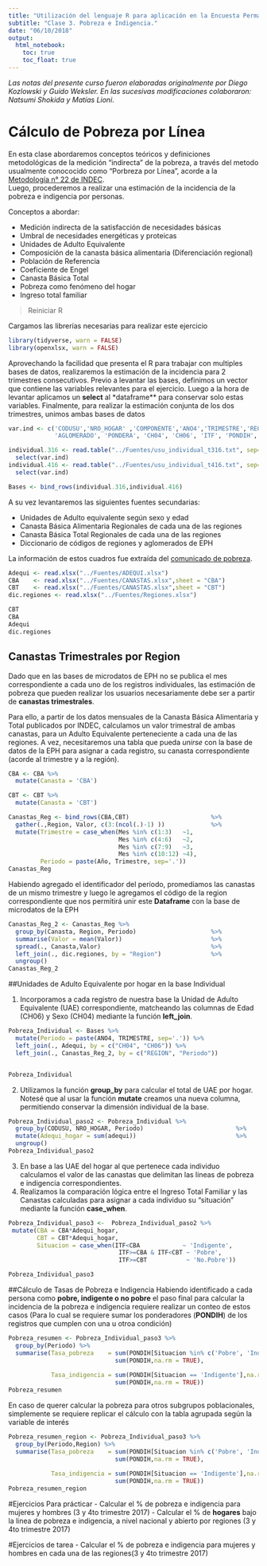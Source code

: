 ```yaml
---
title: "Utilización del lenguaje R para aplicación en la Encuesta Permanente de Hogares"
subtitle: "Clase 3. Pobreza e Indigencia."
date: "06/10/2018"
output:
  html_notebook: 
    toc: true
    toc_float: true 
---
```

*Las notas del presente curso fueron elaboradas originalmente por Diego Kozlowski y Guido Weksler. En las sucesivas modificaciones colaboraron: Natsumi Shokida y Matías Lioni*.

# Cálculo de Pobreza por Línea

En esta clase abordaremos conceptos teóricos y definiciones metodológicas de la medición "indirecta" de la pobreza, a través del metodo usualmente conococido como "Porbreza por Línea", acorde a la [Metodología n° 22 de INDEC](https://www.indec.gob.ar/ftp/cuadros/sociedad/EPH_metodologia_22_pobreza.pdf]).  
Luego, procederemos a realizar una estimación de la incidencia de la pobreza e indigencia por personas.

Conceptos a abordar:  
  
  - Medición indirecta de la satisfacción de necesidades básicas
  - Umbral de necesidades energéticas y proteicas
  - Unidades de Adulto Equivalente
  - Composición de la canasta básica alimentaria (Diferenciación regional)
  - Población de Referencia
  - Coeficiente de Engel
  - Canasta Básica Total
  - Pobreza como fenómeno del hogar
  - Ingreso total familiar
  

> Reiniciar R


Cargamos las librerías necesarias para realizar este ejercicio
```r
library(tidyverse, warn = FALSE)
library(openxlsx, warn = FALSE)
```

Aprovechando la facilidad que presenta el R para trabajar con multiples bases de datos, realizaremos la estimación de la incidencia para 2 trimestres consecutivos. Previo a levantar las bases, definimos un vector que contiene las variables relevantes para el ejercicio. Luego a la hora de levantar aplicamos un **select** al *dataframe** para conservar solo estas variables. Finalmente, para realizar la estimación conjunta de los dos trimestres, unimos ambas bases de datos

```r
var.ind <- c('CODUSU','NRO_HOGAR' ,'COMPONENTE','ANO4','TRIMESTRE','REGION',
             'AGLOMERADO', 'PONDERA', 'CH04', 'CH06', 'ITF', 'PONDIH','P21')

individual.316 <- read.table("../Fuentes/usu_individual_t316.txt", sep=";", dec=",", header = TRUE, fill = TRUE) %>% 
  select(var.ind)
individual.416 <- read.table("../Fuentes/usu_individual_t416.txt", sep=";", dec=",", header = TRUE, fill = TRUE) %>% 
  select(var.ind)

Bases <- bind_rows(individual.316,individual.416)

```


A su vez levantaremos las siguientes fuentes secundarias:         

 -  Unidades de Adulto equivalente según sexo y edad 
 -  Canasta Básica Alimentaria Regionales de cada una de las regiones 
 -  Canasta Básica Total Regionales de cada una de las regiones 
 -  Diccionario de códigos de regiones y aglomerados de EPH         
 
La información de estos cuadros fue extraída del [comunicado de pobreza](http://www.indec.gob.ar/uploads/informesdeprensa/eph_pobreza_02_16.pdf).

```r
Adequi <- read.xlsx("../Fuentes/ADEQUI.xlsx")
CBA    <- read.xlsx("../Fuentes/CANASTAS.xlsx",sheet = "CBA")
CBT    <- read.xlsx("../Fuentes/CANASTAS.xlsx",sheet = "CBT")
dic.regiones <- read.xlsx("../Fuentes/Regiones.xlsx")

CBT
CBA
Adequi
dic.regiones
```

## Canastas Trimestrales por Region
Dado que en las bases de microdatos de EPH no se publica el mes correspondiente a cada uno de los registros individuales, las estimación de pobreza que pueden realizar los usuarios necesariamente debe ser a partir de **canastas trimestrales**.

Para ello, a partir de los datos mensuales de la Canasta Básica Alimentaria y Total publicados por INDEC, calculamos un valor trimestral de ambas canastas, para un Adulto Equivalente perteneciente a cada una de las regiones. A vez, necesitaremos una tabla que pueda _unirse_ con la base de datos de la EPH para asignar a cada registro, su canasta correspondiente (acorde al trimestre y a la región). 

```r
CBA <- CBA %>% 
  mutate(Canasta = 'CBA')

CBT <- CBT %>% 
  mutate(Canasta = 'CBT')

Canastas_Reg <- bind_rows(CBA,CBT)                       %>% 
  gather(.,Region, Valor, c(3:(ncol(.)-1) ))             %>%
  mutate(Trimestre = case_when(Mes %in% c(1:3)   ~1,
                               Mes %in% c(4:6)   ~2,
                               Mes %in% c(7:9)   ~3,
                               Mes %in% c(10:12) ~4),
         Periodo = paste(Año, Trimestre, sep='.'))      
Canastas_Reg
```
Habiendo agregado el identificador del período, promediamos las canastas de un mismo trimestre y luego le agregamos el código de la region correspondiente que nos permitirá unir este **Dataframe** con la base de microdatos de la EPH
```r
Canastas_Reg_2 <- Canastas_Reg %>% 
  group_by(Canasta, Region, Periodo)                     %>% 
  summarise(Valor = mean(Valor))                         %>% 
  spread(., Canasta,Valor)                               %>% 
  left_join(., dic.regiones, by = "Region")              %>% 
  ungroup()                                              
Canastas_Reg_2
```


##Unidades de Adulto Equivalente por hogar en la base Individual

1. Incorporamos a cada registro de nuestra base la Unidad de Adulto Equivalente (UAE) correspondiente, matcheando las columnas de Edad (CH06) y Sexo (CH04) mediante la función __left_join__.            

```r
Pobreza_Individual <- Bases %>% 
  mutate(Periodo = paste(ANO4, TRIMESTRE, sep='.')) %>% 
  left_join(., Adequi, by = c("CH04", "CH06")) %>% 
  left_join(., Canastas_Reg_2, by = c("REGION", "Periodo"))    


Pobreza_Individual
```

2. Utilizamos la función __group_by__ para calcular el total de UAE por hogar. Notesé que al usar la función __mutate__ creamos una nueva columna, permitiendo conservar la dimensión individual de la base.              
```r
Pobreza_Individual_paso2 <- Pobreza_Individual %>%  
  group_by(CODUSU, NRO_HOGAR, Periodo)                          %>% 
  mutate(Adequi_hogar = sum(adequi))                            %>%
  ungroup()                                                      
Pobreza_Individual_paso2
```

3. En base a las UAE del hogar al que pertenece cada individuo calculamos el valor de las canastas que delimitan las lineas de pobreza e indigencia correspondientes. 
4. Realizamos la comparación lógica entre el Ingreso Total Familiar y las Canastas calculadas para asignar a cada individuo su "situación" mediante la función __case_when__.  
```r
Pobreza_Individual_paso3 <-  Pobreza_Individual_paso2 %>% 
 mutate(CBA = CBA*Adequi_hogar,
        CBT = CBT*Adequi_hogar,
        Situacion = case_when(ITF<CBA            ~ 'Indigente',
                               ITF>=CBA & ITF<CBT ~ 'Pobre',
                               ITF>=CBT           ~ 'No.Pobre'))  

Pobreza_Individual_paso3
```
##Cálculo de Tasas de Pobreza e Indigencia
Habiendo identificado a cada persona como **pobre, indigente o no pobre** el paso final para calcular la incidencia de la pobreza e indigencia requiere realizar un conteo de estos casos (Para lo cual se requiere sumar los ponderadores (**PONDIH**) de los registros que cumplen con una u otroa condición)

```r
Pobreza_resumen <- Pobreza_Individual_paso3 %>% 
  group_by(Periodo) %>% 
  summarise(Tasa_pobreza    = sum(PONDIH[Situacion %in% c('Pobre', 'Indigente')],na.rm = TRUE)/
                              sum(PONDIH,na.rm = TRUE),
            
            Tasa_indigencia = sum(PONDIH[Situacion == 'Indigente'],na.rm = TRUE)/
                              sum(PONDIH,na.rm = TRUE)) 
Pobreza_resumen
```

En caso de querer calcular la pobreza para otros subgrupos poblacionales, simplemente se requiere replicar el cálculo con la tabla agrupada según la variable de interés

```r
Pobreza_resumen_region <- Pobreza_Individual_paso3 %>% 
  group_by(Periodo,Region) %>% 
  summarise(Tasa_pobreza    = sum(PONDIH[Situacion %in% c('Pobre', 'Indigente')],na.rm = TRUE)/
                              sum(PONDIH,na.rm = TRUE),
            
            Tasa_indigencia = sum(PONDIH[Situacion == 'Indigente'],na.rm = TRUE)/
                              sum(PONDIH,na.rm = TRUE)) 
Pobreza_resumen_region
```

#Ejercicios Para prácticar
 - Calcular el % de pobreza e indigencia para mujeres y hombres (3 y 4to trimestre 2017)
 - Calcular el % de **hogares** bajo la linea de pobreza e indigencia, a nivel nacional y abierto por regiones (3 y 4to trimestre 2017)


#Ejercicios de tarea
 - Calcular el % de pobreza e indigencia para mujeres y hombres en cada una de las regiones(3 y 4to trimestre 2017)


